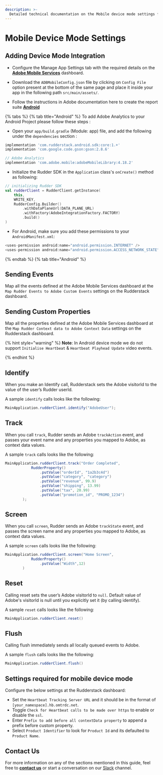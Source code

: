 ```yaml
---
description: >-
  Detailed technical documentation on the Mobile device mode settings for Adobe Analytics destination.
---
```


# Mobile Device Mode Settings

## Adding Device Mode Integration

- Configure the Manage App Settings tab with the required details on the [**Adobe Mobile Services**](https://mobilemarketing.adobe.com/) dashboard.

- Download the `ADBMobileConfig.json` file by clicking on `Config File` option present at the bottom of the same page and place it inside your app in the following path `src/main/assets/`.

- Follow the instructions in Adobe documentation here to create the report suite [**Android**](https://experienceleague.adobe.com/docs/mobile-services/android/getting-started-android/dev-qs.html?lang=en)

{% tabs %}
{% tab title="Android" %}
To add Adobe Analytics to your Android Project please follow these steps :

- Open your `app/build.gradle` \(Module: app\) file, and add the following under the `dependencies` section :

```groovy
implementation 'com.rudderstack.android.sdk:core:1.+'
implementation 'com.google.code.gson:gson:2.8.6'

// Adobe Analytics
implementation 'com.adobe.mobile:adobeMobileLibrary:4.18.2'
```

- Initialize the Rudder SDK in the `Application` class's `onCreate()` method as following:

```kotlin
// initializing Rudder SDK
val rudderClient = RudderClient.getInstance(
    this,
    WRITE_KEY,
    RudderConfig.Builder()
        .withDataPlaneUrl(DATA_PLANE_URL)
        .withFactory(AdobeIntegrationFactory.FACTORY)
        .build()
)
```

- For Android, make sure you add these permissions to your `AndroidManifest.xml`:

```groovy
<uses-permission android:name="android.permission.INTERNET" />
<uses-permission android:name="android.permission.ACCESS_NETWORK_STATE" />
```

{% endtab %}
{% tab title="Android" %}

## Sending Events

Map all the events defined at the Adobe Mobile Services dashboard at the `Map Rudder Events to Adobe Custom Events` settings on the Rudderstack dashboard.

## Sending Custom Properties

Map all the properties defined at the Adobe Mobile Services dashboard at the `Map Rudder Context data to Adobe Context Data` settings on the Rudderstack dashboard.

{% hint style="warning" %}
**Note**: In Android device mode we do not support `Initialise Heartbeat` & `Heartbeat Playhead Update` video events.

{% endhint %}

## Identify

When you make an Identify call, Rudderstack sets the Adobe visitorId to the value of the user’s Rudder userId.

A sample `identify` calls looks like the following:

```java
MainApplication.rudderClient.identify("AdobeUser");
```

## Track

When you call `track`, Rudder sends an Adobe `trackAction` event, and passes your event name and any properties you mapped to Adobe, as context data values.

A sample `track` calls looks like the following:

```java
MainApplication.rudderClient.track("Order Completed",
            RudderProperty()
                .putValue("orderId", "1a2b3c4d")
                .putValue("category", "category")
                .putValue("revenue", 99.9)
                .putValue("shipping", 13.99)
                .putValue("tax", 20.99)
                .putValue("promotion_id", "PROMO_1234")
        );
```

## Screen

When you call `screen`, Rudder sends an Adobe `trackState` event, and passes the screen name and any properties you mapped to Adobe, as context data values.

A sample `screen` calls looks like the following:

```java
MainApplication.rudderClient.screen("Home Screen",
            RudderProperty()
                .putValue("Width",12)
        )
```

## Reset

Calling reset sets the user’s Adobe visitorId to `null`. Default value of Adobe's visitorId is null until you explicitly set it (by calling identify).

A sample `reset` calls looks like the following:

```java
MainApplication.rudderClient.reset()
```

## Flush

Calling flush immediately sends all locally queued events to Adobe.

A sample `flush` calls looks like the following:

```java
MainApplication.rudderClient.flush()
```

## Settings required for mobile device mode

Configure the below settings at the Rudderstack dashboard:

- Set the `Heartbeat Tracking Server URL` and it should be in the format of `[your_namespace].hb.omtrdc.net`.
- Toggle `Check for Heartbeat calls to be made over https` to enable or disable the `ssl`.
- Enter `Prefix to add before all contextData property` to append a prefix before custom property.
- Select `Product Identifier` to look for `Product Id` and its defaulted to `Product Name`.

## Contact Us

For more information on any of the sections mentioned in this guide, feel free to [**contact us**](mailto:%20docs@rudderstack.com) or start a conversation on our [Slack](https://resources.rudderstack.com/join-rudderstack-slack) channel.
